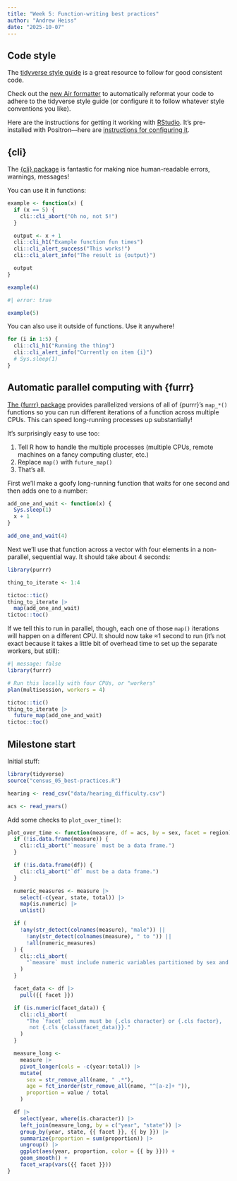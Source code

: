 ```yaml
---
title: "Week 5: Function-writing best practices"
author: "Andrew Heiss"
date: "2025-10-07"
---
```


## Code style

The [tidyverse style guide](https://style.tidyverse.org/) is a great resource to follow for good consistent code.

Check out the [new Air formatter](https://posit-dev.github.io/air/) to automatically reformat your code to adhere to the tidyverse style guide (or configure it to follow whatever style conventions you like).

Here are the instructions for getting it working with [RStudio](https://posit-dev.github.io/air/editor-rstudio.html). It's pre-installed with Positron—here are [instructions for configuring it](https://posit-dev.github.io/air/editor-vscode.html).

## {cli}

The [{cli} package](https://cli.r-lib.org) is fantastic for making nice human-readable errors, warnings, messages!

You can use it in functions:

```r
example <- function(x) {
  if (x == 5) {
    cli::cli_abort("Oh no, not 5!")
  }

  output <- x + 1
  cli::cli_h1("Example function fun times")
  cli::cli_alert_success("This works!")
  cli::cli_alert_info("The result is {output}")

  output
}

example(4)
```

```r
#| error: true

example(5)
```

You can also use it outside of functions. Use it anywhere!

```r
for (i in 1:5) {
  cli::cli_h1("Running the thing")
  cli::cli_alert_info("Currently on item {i}")
  # Sys.sleep(1)
}
```


## Automatic parallel computing with {furrr}

[The {furrr} package](https://furrr.futureverse.org/) provides parallelized versions of all of {purrr}'s `map_*()` functions so you can run different iterations of a function across multiple CPUs. This can speed long-running processes up substantially!

It's surprisingly easy to use too:

1. Tell R how to handle the multiple processes (multiple CPUs, remote machines on a fancy computing cluster, etc.)
2. Replace `map()` with `future_map()`
3. That's all.

First we'll make a goofy long-running function that waits for one second and then adds one to a number:

```r
add_one_and_wait <- function(x) {
  Sys.sleep(1)
  x + 1
}

add_one_and_wait(4)
```

Next we'll use that function across a vector with four elements in a non-parallel, sequential way. It should take about 4 seconds:

```r
library(purrr)

thing_to_iterate <- 1:4

tictoc::tic()
thing_to_iterate |> 
  map(add_one_and_wait)
tictoc::toc()
```

If we tell this to run in parallel, though, each one of those `map()` iterations will happen on a different CPU. It should now take ≈1 second to run (it's not exact because it takes a little bit of overhead time to set up the separate workers, but still):

```r
#| message: false
library(furrr)

# Run this locally with four CPUs, or "workers"
plan(multisession, workers = 4)

tictoc::tic()
thing_to_iterate |> 
  future_map(add_one_and_wait)
tictoc::toc()
```

## Milestone start

Initial stuff:

```.r
library(tidyverse)
source("census_05_best-practices.R")

hearing <- read_csv("data/hearing_difficulty.csv") 

acs <- read_years() 
```

Add some checks to `plot_over_time()`:


```.r
plot_over_time <- function(measure, df = acs, by = sex, facet = region) {
  if (!is.data.frame(measure)) {
    cli::cli_abort("`measure` must be a data frame.")
  }

  if (!is.data.frame(df)) {
    cli::cli_abort("`df` must be a data frame.")
  }

  numeric_measures <- measure |>
    select(-c(year, state, total)) |>
    map(is.numeric) |>
    unlist()

  if (
    !any(str_detect(colnames(measure), "male")) ||
      !any(str_detect(colnames(measure), " to ")) ||
      !all(numeric_measures)
  ) {
    cli::cli_abort(
      "`measure` must include numeric variables partitioned by sex and age."
    )
  }

  facet_data <- df |>
    pull({{ facet }})

  if (is.numeric(facet_data)) {
    cli::cli_abort(
      "The `facet` column must be {.cls character} or {.cls factor},
       not {.cls {class(facet_data)}}."
    )
  }

  measure_long <-
    measure |>
    pivot_longer(cols = -c(year:total)) |>
    mutate(
      sex = str_remove_all(name, " .*"),
      age = fct_inorder(str_remove_all(name, "^[a-z]+ ")),
      proportion = value / total
    )

  df |>
    select(year, where(is.character)) |>
    left_join(measure_long, by = c("year", "state")) |>
    group_by(year, state, {{ facet }}, {{ by }}) |>
    summarize(proportion = sum(proportion)) |>
    ungroup() |>
    ggplot(aes(year, proportion, color = {{ by }})) +
    geom_smooth() +
    facet_wrap(vars({{ facet }}))
}
```
